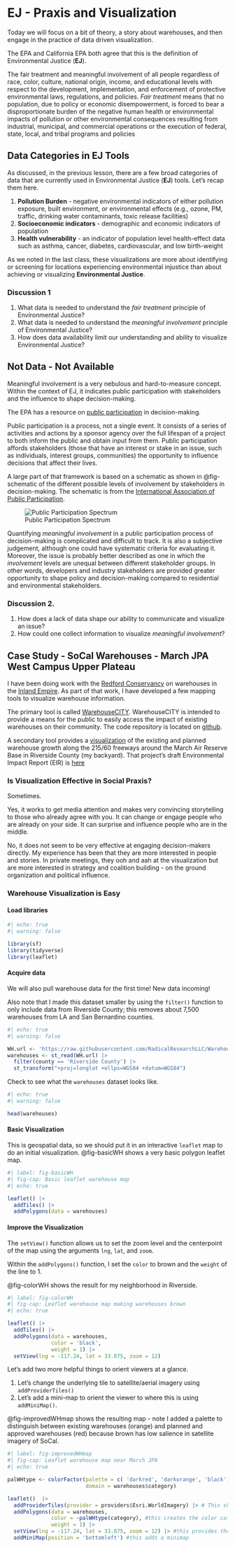 # EJ - Praxis and Visualization {#sec-EJcategories}

::: {.callout-note appearance="simple"}
Today we will focus on a bit of theory, a story about warehouses, and then engage in the practice of data driven visualization.
:::

The EPA and California EPA both agree that this is the definition of Environmental Justice (**EJ**).

::: {.callout-note appearance="important"}
The fair treatment and meaningful involvement of all people regardless of race, color, culture, national origin, income, and educational levels with respect to the development, implementation, and enforcement of protective environmental laws, regulations, and policies. _Fair treatment_ means that no population, due to policy or economic disempowerment, is forced to bear a disproportionate burden of the negative human health or environmental impacts of pollution or other environmental consequences resulting from industrial, municipal, and commercial operations or the execution of federal, state, local, and tribal programs and policies 
:::

## Data Categories in EJ Tools  

As discussed, in the previous lesson, there are a few broad categories of data that are currently used in Environmental Justice (**EJ**) tools.  Let's recap them here.

1. **Pollution Burden** - negative environmental indicators of either pollution exposure, built environment, or environmental effects (e.g., ozone, PM, traffic, drinking water contaminants, toxic release facilities)
2. **Socioeconomic indicators** - demographic and economic indicators of population
3. **Health vulnerability** - an indicator of population level health-effect data such as asthma, cancer, diabetes, cardiovascular, and low birth-weight

As we noted in the last class, these visualizations are more about identifying or screening for locations experiencing environmental injustice than about achieving or visualizing **Environmental Justice**.

### Discussion 1

1. What data is needed to understand the _fair treatment_ principle of Environmental Justice?
2. What data is needed to understand the _meaningful involvement_ principle of Environmental Justice?
3. How does data availability limit our understanding and ability to visualize Environmental Justice?

## Not Data - Not Available 

Meaningful involvement is a very nebulous and hard-to-measure concept. Within the context of EJ, it indicates public participation with stakeholders and the influence to shape decision-making. 

The EPA has a resource on [public participation](https://www.epa.gov/international-cooperation/public-participation-guide-introduction-guide) in decision-making.  

:::{.callout-note appearance="simple"}
Public participation is a process, not a single event. It consists of a series of activities and actions by a sponsor agency over the full lifespan of a project to both inform the public and obtain input from them. Public participation affords stakeholders (those that have an interest or stake in an issue, such as individuals, interest groups, communities) the opportunity to influence decisions that affect their lives.
:::

A large part of that framework is based on a schematic as shown in @fig-schematic of the different possible levels of involvement by stakeholders in decision-making. The schematic is from the [International Association of Public Participation](https://www.iap2.org).

![Public Participation Spectrum](https://iap2canada.ca/resources/Pictures/spectrum%20ENG.png){#fig-schematic}

Quantifying _meaningful involvement_ in a public participation process of decision-making is complicated and difficult to track. It is also a subjective judgement, although one could have systematic criteria for evaluating it. Moreover, the issue is probably better described as one in which the _involvement_ levels are unequal between different stakeholder groups. In other words, developers and industry stakeholders are provided greater opportunity to shape policy and decision-making compared to residential and environmental stakeholders. 

### Discussion 2.

1. How does a lack of data shape our ability to communicate and visualize an issue?
2. How could one collect information to visualize _meaningful involvement_?  

## Case Study - SoCal Warehouses - March JPA West Campus Upper Plateau

I have been doing work with the [Redford Conservancy](https://www.pitzer.edu/redfordconservancy/) on warehouses in the [Inland Empire](https://en.wikipedia.org/wiki/Inland_Empire).  As part of that work, I have developed a few mapping tools to visualize warehouse information.  

The primary tool is called [WarehouseCITY](https://radicalresearch.shinyapps.io/WarehouseCITY/).  WarehouseCITY is intended to provide a means for the public to easily access the impact of existing warehouses on their community. The code repository is located on [github](https://github.com/RadicalResearchLLC/WarehouseMap).  

A secondary tool provides a [visualization](https://radicalresearch.shinyapps.io/MarchJPA/) of the existing and planned warehouse growth along the 215/60 freeways around the March Air Reserve Base in Riverside County (my backyard). That project's draft Environmental Impact Report (EIR) is [here](https://marchjpa.com/mjpa-meridian-west-campus/)

### Is Visualization Effective in Social Praxis?

Sometimes.

Yes, it works to get media attention and makes very convincing storytelling to those who already agree with you. It can change or engage people who are already on your side.  It can surprise and influence people who are in the middle.  

No, it does not seem to be very effective at engaging decision-makers directly. My experience has been that they are more interested in people and stories. In private meetings, they ooh and aah at the visualization but are more interested in strategy and coalition building - on the ground organization and political influence.  

### Warehouse Visualization is Easy 

#### Load libraries

```r
#| echo: true
#| warning: false

library(sf)
library(tidyverse)
library(leaflet)

```

#### Acquire data

We will also pull warehouse data for the first time!  New data incoming!

Also note that I made this dataset smaller by using the `filter()` function to only include data from Riverside County; this removes about 7,500 warehouses from LA and San Bernardino counties.  

```r
#| echo: true
#| warning: false

WH.url <- 'https://raw.githubusercontent.com/RadicalResearchLLC/WarehouseMap/main/WarehouseCITY/geoJSON/comboFinal.geojson'
warehouses <- st_read(WH.url) |>  
  filter(county == 'Riverside County') |>  
  st_transform("+proj=longlat +ellps=WGS84 +datum=WGS84")

```

Check to see what the `warehouses` dataset looks like.

```r
#| echo: true
#| warning: false

head(warehouses)
```

#### Basic Visualization

This is geospatial data, so we should put it in an interactive `leaflet` map to do an initial visualization. @fig-basicWH shows a very basic polygon leaflet map.

```r
#| label: fig-basicWH
#| fig-cap: Basic leaflet warehouse map
#| echo: true

leaflet() |> 
  addTiles() |> 
  addPolygons(data = warehouses)
```

#### Improve the Visualization

The `setView()` function allows us to set the zoom level and the centerpoint of the map using the arguments `lng`, `lat`, and `zoom`.  

Within the `addPolygons()` function, I set the `color` to brown and the `weight` of the line to 1.  

@fig-colorWH shows the result for my neighborhood in Riverside.  

```r
#| label: fig-colorWH
#| fig-cap: Leaflet warehouse map making warehouses brown
#| echo: true

leaflet() |> 
  addTiles() |>  
  addPolygons(data = warehouses,
              color = 'black',
              weight = 1) |> 
  setView(lng = -117.24, lat = 33.875, zoom = 12) 
```

Let's add two more helpful things to orient viewers at a glance.  

1. Let's change the underlying tile to satellite/aerial imagery using `addProviderTiles()`
2. Let's add a mini-map to orient the viewer to where this is using `addMiniMap()`.

@fig-improvedWHmap shows the resulting map - note I added a palette to distinguish between existing warehouses (orange) and planned and approved warehouses (red) because brown has low salience in satellite imagery of SoCal.  

```r
#| label: fig-improvedWHmap
#| fig-cap: Leaflet warehouse map near March JPA
#| echo: true

palWHtype <- colorFactor(palette = c( 'darkred', 'darkorange', 'black'),
                         domain = warehouses$category)

leaflet()  |>  
  addProviderTiles(provider = providers$Esri.WorldImagery) |> # This shows satellite imagery
  addPolygons(data = warehouses,
              color = ~palWHtype(category), #this creates the color categories
              weight = 1) |> 
  setView(lng = -117.24, lat = 33.875, zoom = 12) |> #this provides the location and zoom level
  addMiniMap(position = 'bottomleft') #this adds a minimap
```



